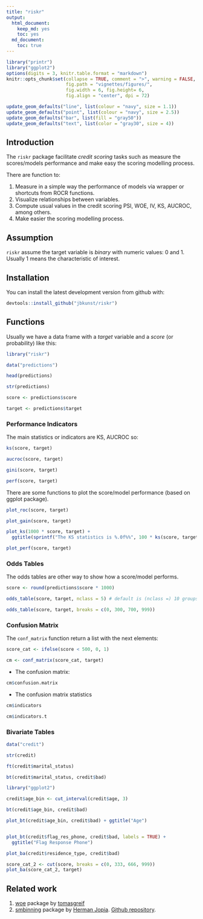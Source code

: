 ```yaml
---
title: "riskr"
output:
  html_document:
    keep_md: yes
    toc: yes
  md_document:
    toc: true
---
```

<!-- README.md is generated from README.Rmd -->

```r
library("printr")
library("ggplot2")
options(digits = 3, knitr.table.format = "markdown")
knitr::opts_chunk$set(collapse = TRUE, comment = ">", warning = FALSE,
                      fig.path = "vignettes/figures/",
                      fig.width = 6, fig.height= 6,
                      fig.align = "center", dpi = 72)

update_geom_defaults("line", list(colour = "navy", size = 1.1))
update_geom_defaults("point", list(colour = "navy", size = 2.5))
update_geom_defaults("bar", list(fill = "gray50"))
update_geom_defaults("text", list(color = "gray30", size = 4))
```

## Introduction

The `riskr` package facilitate *credit scoring* tasks such as measure the scores/models performance and make easy the scoring modelling process.

There are function to:

 1. Measure in a simple way the performance of models via wrapper or shortcuts from ROCR functions.
 2. Visualize relationships between variables.
 4. Compute usual values in the credit scoring PSI, WOE, IV, KS, AUCROC, among others.
 5. Make easier the scoring modelling process. 

## Assumption

`riskr` assume the target variable is *binary* with numeric values: 0 and 1. Usually 1 means the characteristic of interest.

## Installation

You can install the latest development version from github with:

```r
devtools::install_github("jbkunst/riskr")
```

## Functions

Usually we have a data frame with a *target* variable and a *score* (or probability) like this:

```r
library("riskr")

data("predictions")

head(predictions)

str(predictions)

score <- predictions$score

target <- predictions$target
```

### Performance Indicators

The main statistics or indicators are KS, AUCROC so:

```r
ks(score, target)

aucroc(score, target)

gini(score, target)

perf(score, target)
```

There are some functions to plot the score/model performance (based on ggplot package).

```r
plot_roc(score, target)

plot_gain(score, target)

plot_ks(1000 * score, target) +
  ggtitle(sprintf("The KS statistics is %.0f%%", 100 * ks(score, target)))
```

```r
plot_perf(score, target)
```

### Odds Tables

The odds tables are other way to show how a score/model performs.

```r
score <- round(predictions$score * 1000)

odds_table(score, target, nclass = 5) # default is (nclass =) 10 groups of equal size

odds_table(score, target, breaks = c(0, 300, 700, 999))
```

### Confusion Matrix

The `conf_matrix` function return a list with the next elements:

```r
score_cat <- ifelse(score < 500, 0, 1)

cm <- conf_matrix(score_cat, target)
```

- The confusion matrix:
```r
cm$confusion.matrix
```

- The confusion matrix statistics
```r
cm$indicators

cm$indicators.t
```


### Bivariate Tables

```r
data("credit")

str(credit)

ft(credit$marital_status)

bt(credit$marital_status, credit$bad)

library("ggplot2")

credit$age_bin <- cut_interval(credit$age, 3)

bt(credit$age_bin, credit$bad)

plot_bt(credit$age_bin, credit$bad) + ggtitle("Age")


plot_bt(credit$flag_res_phone, credit$bad, labels = TRUE) +
  ggtitle("Flag Response Phone")

```

```r
plot_ba(credit$residence_type, credit$bad)

score_cat_2 <- cut(score, breaks = c(0, 333, 666, 999))
plot_ba(score_cat_2, target)
```

## Related work

1. [woe](github.com/tomasgreif/woe) package by [tomasgreif](github.com/tomasgreif)
2. [smbinning](http://cran.r-project.org/web/packages/smbinning) package by [Herman Jopia](github.com/hjopia). [Github repository](https://github.com/cran/smbinning).
